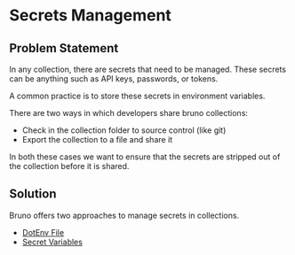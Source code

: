 # Secrets Management

## Problem Statement

In any collection, there are secrets that need to be managed. These secrets can be anything such as API keys, passwords, or tokens.

A common practice is to store these secrets in environment variables.

There are two ways in which developers share bruno collections:
* Check in the collection folder to source control (like git)
* Export the collection to a file and share it

In both these cases we want to ensure that the secrets are stripped out of the collection before it is shared.

## Solution

Bruno offers two approaches to manage secrets in collections.

- [DotEnv File](/secrets-management/dotenv-file)
- [Secret Variables](/secrets-management/secret-variables)
